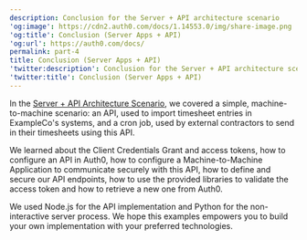 ```yaml
---
description: Conclusion for the Server + API architecture scenario
'og:image': https://cdn2.auth0.com/docs/1.14553.0/img/share-image.png
'og:title': Conclusion (Server Apps + API)
'og:url': https://auth0.com/docs/
permalink: part-4
title: Conclusion (Server Apps + API)
'twitter:description': Conclusion for the Server + API architecture scenario
'twitter:title': Conclusion (Server Apps + API)
---
```

In the [Server + API Architecture Scenario](/docs/get-started/architecture-scenarios/server-application-api), we covered a simple, machine-to-machine scenario: an API, used to import timesheet entries in ExampleCo's systems, and a cron job, used by external contractors to send in their timesheets using this API.

We learned about the Client Credentials Grant and <Tooltip tip="Access Token: Authorization credential, in the form of an opaque string or JWT, used to access an API." cta="View Glossary" href="/docs/glossary?term=access+tokens">access tokens</Tooltip>, how to configure an API in Auth0, how to configure a Machine-to-Machine Application to communicate securely with this API, how to define and secure our API endpoints, how to use the provided libraries to validate the access token and how to retrieve a new one from Auth0.

We used Node.js for the API implementation and Python for the non-interactive server process. We hope this examples empowers you to build your own implementation with your preferred technologies.